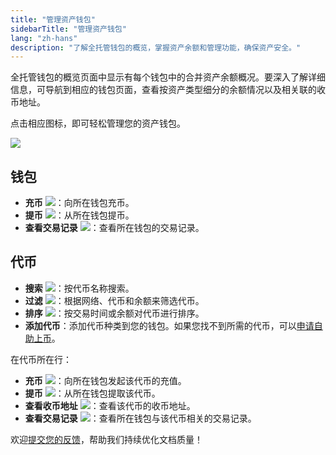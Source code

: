 ```yaml
---
title: "管理资产钱包"
sidebarTitle: "管理资产钱包"
lang: "zh-hans"
description: "了解全托管钱包的概览，掌握资产余额和管理功能，确保资产安全。"
---
```


全托管钱包的概览页面中显示有每个钱包中的合并资产余额概况。要深入了解详细信息，可导航到相应的钱包页面，查看按资产类型细分的余额情况以及相关联的收币地址。

点击相应图标，即可轻松管理您的资产钱包。

<img src="/cn/images/custodial-wallet/manage.png" className="screenshot_full_screen"/>

## 钱包

- **充币** <img src="/cn/images/custodial-wallet/deposit-icon.png" className="icon"/>：向所在钱包充币。
- **提币** <img src="/cn/images/custodial-wallet/withdraw-icon.png" className="icon"/>：从所在钱包提币。
- **查看交易记录** <img src="/cn/images/custodial-wallet/transaction-history.png" className="icon"/>：查看所在钱包的交易记录。

## 代币

- **搜索** <img src="/cn/images/custodial-wallet/search.svg" className="icon"/>：按代币名称搜索。
- **过滤** <img src="/cn/images/custodial-wallet/filter-cn.svg" className="icon"/>：根据网络、代币和余额来筛选代币。
- **排序** <img src="/cn/images/custodial-wallet/sort-cn.svg" className="icon"/>：按交易时间或余额对代币进行排序。
- **添加代币**：添加代币种类到您的钱包。如果您找不到所需的代币，可以[申请自助上币](/cn/portal/supported-tokens#申请未支持代币的自助上币)。

在代币所在行：
- **充币** <img src="/cn/images/custodial-wallet/deposit-icon.png" className="icon"/>：向所在钱包发起该代币的充值。
- **提币** <img src="/cn/images/custodial-wallet/withdraw-icon.png" className="icon"/>：从所在钱包提取该代币。
- **查看收币地址** <img src="/cn/images/custodial-wallet/view-deposit-address.png" className="icon"/>：查看该代币的收币地址。
- **查看交易记录** <img src="/cn/images/custodial-wallet/transaction-history.png" className="icon"/>：查看所在钱包与该代币相关的交易记录。

<Tip>欢迎[提交您的反馈](https://forms.zohopublic.com/cobo/form/DocumentFeedbackForm/formperma/QvLOhxJv1_JMsJ-1dleZ8Itb_7rzN-LtgvsDdxosoVI?referrername=manuals)，帮助我们持续优化文档质量！</Tip>